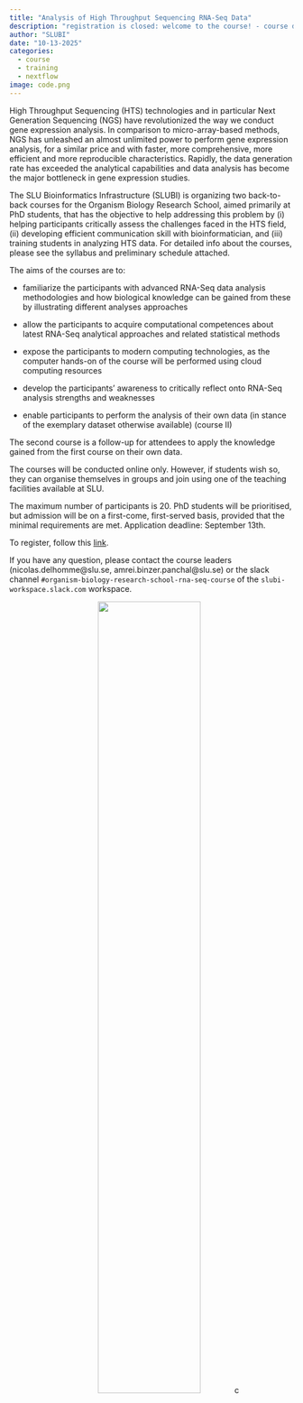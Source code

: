 ```yaml
---
title: "Analysis of High Throughput Sequencing RNA-Seq Data"
description: "registration is closed: welcome to the course! - course dates: October 13th-24th , October 31st, 2025"
author: "SLUBI"
date: "10-13-2025"
categories:
  - course
  - training
  - nextflow
image: code.png
---
```


High Throughput Sequencing (HTS) technologies and in particular Next Generation Sequencing (NGS) have revolutionized the way we conduct gene expression analysis. In comparison to micro-array-based methods, NGS has unleashed an almost unlimited power to perform gene expression analysis, for a similar price and with faster, more comprehensive, more efficient and more reproducible characteristics. Rapidly, the data generation rate has exceeded the analytical capabilities and data analysis has become the major bottleneck in gene expression studies. 

The SLU Bioinformatics Infrastructure (SLUBI) is organizing two back-to-back courses for the Organism Biology Research School, aimed primarily at PhD students, that has the objective to help addressing this problem by (i) helping participants critically assess the challenges faced in the HTS field, (ii) developing efficient communication skill with bioinformatician, and (iii) training students in analyzing HTS data. For detailed info about the courses, please see the syllabus and preliminary schedule attached.

The aims of the courses are to:

- familiarize the participants with advanced RNA-Seq data analysis methodologies and how biological knowledge can be gained from these by illustrating different analyses approaches

- allow the participants to acquire computational competences about latest RNA-Seq analytical approaches and related statistical methods

- expose the participants to modern computing technologies, as the computer hands-on of the course will be performed using cloud computing resources

- develop the participants’ awareness to critically reflect onto RNA-Seq analysis strengths and weaknesses

- enable participants to perform the analysis of their own data (in stance of the exemplary dataset otherwise available) (course II)

The second course is a follow-up for attendees to apply the knowledge gained from the first course on their own data. 

The courses will be conducted online only. However, if students wish so, they can organise themselves in groups and join using one of the teaching facilities available at SLU.

The maximum number of participants is 20. PhD students will be prioritised, but admission will be on a first-come, first-served basis, provided that the minimal requirements are met. Application deadline: September 13th. 

To register, follow this [link](https://forms.gle/Ha6GJjo2FHZk1HbbA).

If you have any question, please contact the course leaders (nicolas.delhomme@slu.se, amrei.binzer.panchal@slu.se) or the slack channel `#organism-biology-research-school-rna-seq-course` of the `slubi-workspace.slack.com` workspace.

<center>
![](code.png){.class width=60%}c